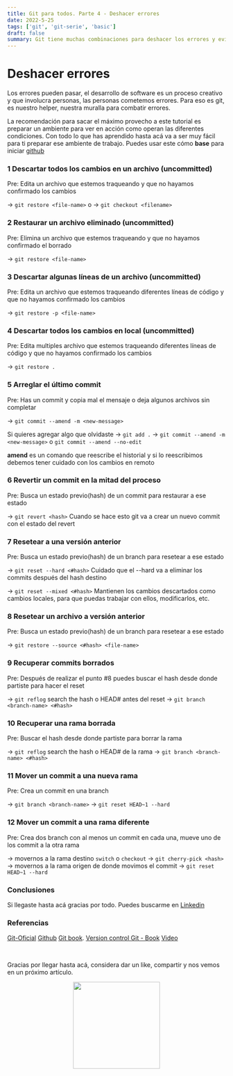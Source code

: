 ```yaml
---
title: Git para todos. Parte 4 - Deshacer errores
date: 2022-5-25
tags: ['git', 'git-serie', 'basic']
draft: false
summary: Git tiene muchas combinaciones para deshacer los errores y evitar dolores de cabeza.
---
```


# Deshacer errores

Los errores pueden pasar, el desarrollo de software es un proceso creativo y que involucra personas, las personas cometemos errores.
Para eso es git, es nuestro helper, nuestra muralla para combatir errores.

<TOCInline toc={props.toc} exclude="Contenido|GIT" fromHeading={3} toHeading={4} asDisclosure />

La recomendación para sacar el máximo provecho a este tutorial es preparar un ambiente para ver en acción como operan las diferentes condiciones.
Con todo lo que has aprendido hasta acá va a ser muy fácil para ti preparar ese ambiente de trabajo. Puedes usar este cómo **base** para iniciar [github](https://github.com/jamescardona11/git-exercism)

### 1 Descartar todos los cambios en un archivo (uncommitted)

Pre: Edita un archivo que estemos traqueando y que no hayamos confirmado los cambios

-> `git restore <file-name>` o
-> `git checkout <filename>`

### 2 Restaurar un archivo eliminado (uncommitted)

Pre: Elimina un archivo que estemos traqueando y que no hayamos confirmado el borrado

-> `git restore <file-name>`

### 3 Descartar algunas líneas de un archivo (uncommitted)

Pre: Edita un archivo que estemos traqueando diferentes líneas de código y que no hayamos confirmado los cambios

-> `git restore -p <file-name>`

### 4 Descartar todos los cambios en local (uncommitted)

Pre: Edita multiples archivo que estemos traqueando diferentes líneas de código y que no hayamos confirmado los cambios

-> `git restore .`

### 5 Arreglar el último commit

Pre: Has un commit y copia mal el mensaje o deja algunos archivos sin completar

-> `git commit --amend -m <new-message>`

Si quieres agregar algo que olvidaste
-> `git add .`
-> `git commit --amend -m <new-message>` o `git commit --amend --no-edit`

**amend** es un comando que reescribe el historial y si lo reescribimos debemos tener cuidado con los cambios en remoto

### 6 Revertir un commit en la mitad del proceso

Pre: Busca un estado previo(hash) de un commit para restaurar a ese estado

-> `git revert <hash>`
Cuando se hace esto git va a crear un nuevo commit con el estado del revert

### 7 Resetear a una versión anterior

Pre: Busca un estado previo(hash) de un branch para resetear a ese estado

-> `git reset --hard <#hash>`
Cuidado que el --hard va a eliminar los commits después del hash destino

-> `git reset --mixed <#hash>`
Mantienen los cambios descartados como cambios locales, para que puedas trabajar con ellos, modificarlos, etc.

### 8 Resetear un archivo a versión anterior

Pre: Busca un estado previo(hash) de un branch para resetear a ese estado

-> `git restore --source <#hash> <file-name>`

### 9 Recuperar commits borrados

Pre: Después de realizar el punto #8 puedes buscar el hash desde donde partiste para hacer el reset

-> `git reflog` search the hash o HEAD# antes del reset
-> `git branch <branch-name> <#hash>`

### 10 Recuperar una rama borrada

Pre: Buscar el hash desde donde partiste para borrar la rama

-> `git reflog` search the hash o HEAD# de la rama
-> `git branch <branch-name> <#hash>`

### 11 Mover un commit a una nueva rama

Pre: Crea un commit en una branch

-> `git branch <branch-name>`
-> `git reset HEAD~1 --hard`

### 12 Mover un commit a una rama diferente

Pre: Crea dos branch con al menos un commit en cada una, mueve uno de los commit a la otra rama

-> movernos a la rama destino `switch` o `checkout`
-> `git cherry-pick <hash>`
-> movernos a la rama origen de donde movimos el commit
-> `git reset HEAD~1 --hard`

### Conclusiones

Si llegaste hasta acá gracias por todo.
Puedes buscarme en [Linkedin](https://www.linkedin.com/posts/jamescardona11_my-tech-blog-jamescardona11-activity-6932922428423634944-RDfk?utm_source=linkedin_share&utm_medium=member_desktop_web)

### Referencias

[Git-Oficial](https://git-scm.com/)
[Github](https://lab.github.com/)
[Git book](https://git-scm.com/book/es/v2).
[Version control Git - Book](https://books.google.com.co/books/about/Version_Control_with_Git.html?id=qIucp61eqAwC&redir_esc=y)
[Video](https://www.youtube.com/watch?v=lX9hsdsAeTk)

&nbsp;
&nbsp;
&nbsp;

Gracias por llegar hasta acá, considera dar un like, compartir y nos vemos en un próximo artículo.

<p align="center" width="100%">
  <img src="https://i.imgur.com/q7fqQHS.gif" width="200" />
</p>
